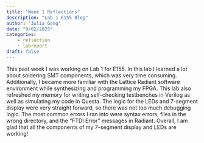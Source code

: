 ```yaml
---
title: "Week 1 Reflections"
description: "Lab 1 E155 Blog"
author: "Julia Gong"
date: "9/02/2025"
categories:
    - reflection
    - labreport
draft: false
---
```

This past week I was working on Lab 1 for E155. In this lab I learned a lot about soldering SMT components, which was very time consuming. Additionally, I became more familiar with the Lattice Radiant software environment while synthesizing and programming my FPGA. This lab also refreshed my memory for writing self-checking testbenches in Verilog as well as simulating my code in Questa. The logic for the LEDs and 7-segment display were very straight forward, so there was not too much debugging logic. The most common errors I ran into were syntax errors, files in the wrong directory, and the "FTDI Error" messages in Radiant. Overall, I am glad that all the components of my 7-segment display and LEDs are working!
